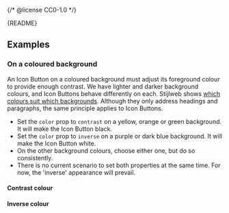 {/* @license CC0-1.0 */}


<Meta of={IconButtonStories} />

<Markdown>{README}</Markdown>

<Primary />

<Controls />

## Examples

### On a coloured background

An Icon Button on a coloured background must adjust its foreground colour to provide enough contrast.
We have lighter and darker background colours, and Icon Buttons behave differently on each.
Stijlweb shows [which colours suit which backgrounds](https://amsterdam.nl/stijlweb/basiselementen/kleuren/).
Although they only address headings and paragraphs, the same principle applies to Icon Buttons.

- Set the `color` prop to `contrast` on a yellow, orange or green background.
  It will make the Icon Button black.
- Set the `color` prop to `inverse` on a purple or dark blue background.
  It will make the Icon Button white.
- On the other background colours, choose either one, but do so consistently.
- There is no current scenario to set both properties at the same time.
  For now, the 'inverse' appearance will prevail.

#### Contrast colour

<Canvas of={IconButtonStories.ContrastColour} />

#### Inverse colour

<Canvas of={IconButtonStories.InverseColour} />
